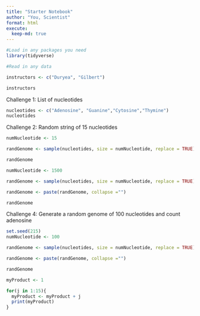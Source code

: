 ```yaml
---
title: "Starter Notebook"
author: "You, Scientist"
format: html
execute:
  keep-md: true
---
```

```r
#Load in any packages you need
library(tidyverse)

#Read in any data

```

```r
instructors <- c("Duryea", "Gilbert")

instructors
```
Challenge 1: List of nucleotides

```r
nucleotides <- c("Adenosine", "Guanine","Cytosine","Thymine")
nucleotides
```
Challenge 2: Random string of 15 nucleotides

```r
numNucleotide <- 15

randGenome <- sample(nucleotides, size = numNucleotide, replace = TRUE)

randGenome
```
```r
numNucleotide <- 1500

randGenome <- sample(nucleotides, size = numNucleotide, replace = TRUE)

randGenome <- paste(randGenome, collapse ="")

randGenome

```
Challenge 4: Generate a random genome of 100 nucleotides and count adenosine

```r
set.seed(215)
numNucleotide <- 100

randGenome <- sample(nucleotides, size = numNucleotide, replace = TRUE)

randGenome <- paste(randGenome, collapse ="")

randGenome
```

```r
myProduct <- 1

for(j in 1:15){
  myProduct <- myProduct + j
  print(myProduct)
}

```


